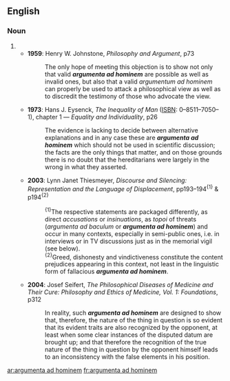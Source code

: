 ==English==

===Noun===
{{head|en|noun plural form|g=p}}

# {{plural of|argumentum ad hominem|lang=en}}
#* '''1959''': Henry W. Johnstone, ''Philosophy and Argument'', p73
#*: The only hope of meeting this objection is to show not only that valid '''''argumenta ad hominem''''' are possible as well as invalid ones, but also that a valid ''argumentum ad hominem'' can properly be used to attack a philosophical view as well as to discredit the testimony of those who advocate the view.
#* '''1973''': Hans J. Eysenck, ''The Inequality of Man'' ([[ISBN]]: 0–8511–7050–1), chapter 1 — ''Equality and Individuality'', p26
#*: The evidence is lacking to decide between alternative explanations and in any case these are '''''argumenta ad hominem''''' which should not be used in scientific discussion; the facts are the only things that matter, and on those grounds there is no doubt that the hereditarians were largely in the wrong in what they asserted.
#* '''2003''': Lynn Janet Thiesmeyer, ''Discourse and Silencing: Representation and the Language of Displacement'', pp193–194<sup>{1}</sup> & p194<sup>{2}</sup>
#*: <sup>{1}</sup>The respective statements are packaged differently, as direct ''accusations'' or ''insinuations'', as ''topoi'' of threats (''argumenta ad baculum'' or '''''argumenta ad hominem''''') and occur in many contexts, especially in semi-public ones, i.e. in interviews or in TV discussions just as in the memorial vigil (see below).
#*: <sup>{2}</sup>Greed, dishonesty and vindictiveness constitute the content prejudices appearing in this context, not least in the linguistic form of fallacious '''''argumenta ad hominem'''''.
#* '''2004''': Josef Seifert, ''The Philosophical Diseases of Medicine and Their Cure: Philosophy and Ethics of Medicine, Vol. 1: Foundations'', p312
#*: In reality, such '''''argumenta ad hominem''''' are designed to show that, therefore, the nature of the thing in question is so evident that its evident traits are also recognized by the opponent, at least when some clear instances of the disputed datum are brought up; and that therefore the recognition of the true nature of the thing in question by the opponent himself leads to an inconsistency with the false elements in his position.

[[ar:argumenta ad hominem]]
[[fr:argumenta ad hominem]]